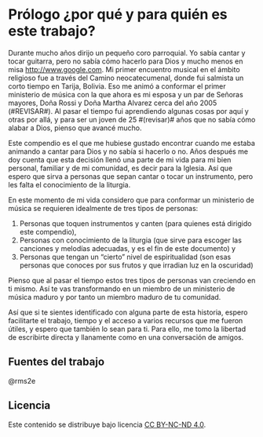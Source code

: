 # Prólogo ¿por qué y para quién es este trabajo? {.unnumbered}

Durante mucho años dirijo un pequeño coro parroquial.
Yo sabía cantar y tocar guitarra, pero no sabía cómo hacerlo para Dios y mucho menos en misa <http://www.google.com>.
Mi primer encuentro musical en el ámbito religioso fue a través del Camino neocatecumenal, donde fui salmista un corto tiempo en Tarija, Bolivia.
Eso me animó a conformar el primer ministerio de música con la que ahora es mi esposa y un par de Señoras mayores, Doña Rossi y Doña Martha Alvarez cerca del año 2005 (#REVISAR#).
Al pasar el tiempo fui aprendiendo algunas cosas por aquí y otras por allá,
y para ser un joven de 25 #(revisar)# años que no sabía cómo alabar a Dios, pienso que avancé mucho.

Este compendio es el que me hubiese gustado encontrar cuando me estaba animando a cantar para Dios y no sabía si hacerlo o no.
Años después me doy cuenta que esta decisión llenó una parte de mi vida para mi bien personal, familiar y de mi comunidad, es decir para la Iglesia.
Así que espero que sirva a personas que sepan cantar o tocar un instrumento, pero les falta el conocimiento de la liturgia.

En este momento de mi vida considero que para conformar un ministerio de música se requieren idealmente de tres tipos de personas:

1. Personas que toquen instrumentos y canten (para quienes está dirigido este compendio),
2. Personas con conocimiento de la liturgia (que sirve para escoger las canciones y melodías adecuadas, y es el fin de este documento) y
3. Personas que tengan un "cierto" nivel de espiritualidad (son esas personas que conoces por sus frutos y que irradian luz en la oscuridad)

Pienso que al pasar el tiempo estos tres tipos de personas van creciendo en ti mismo.
Así te vas transformando en un miembro de un ministerio de música maduro y por tanto un miembro maduro de tu comunidad.

Así que si te sientes identificado con alguna parte de esta historia, espero facilitarte el trabajo, tiempo y el acceso a varios recursos que me fueron útiles, y espero que también lo sean para ti.
Para ello, me tomo la libertad de escribirte directa y llanamente como en una conversación de amigos.

## Fuentes del trabajo
@rms2e

## Licencia {.unnumbered}

Este contenido se distribuye bajo licencia [CC BY-NC-ND 4.0](http://creativecommons.org/licenses/by-nc-nd/4.0/).